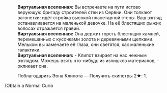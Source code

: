 {{Диалог Начало}}
:'''Виртуальная вселенная:''' Вы встречаете на пути истово верующую бригаду строителей стен из Сервии. Они толкают вагонетки: идёт стройка высокой планетарной стены. Ваш взгляд останавливается на маленькой девочке. На её блестящих рыжих волосах отражается гравий.
:'''Виртуальная вселенная:''' Она держит горсть блестящих камней, перемешанных с кусочками золота и деревянными щепками. Мельком вы замечаете её глаза, они светятся, как маленькие галактики.
:'''Виртуальная вселенная:''' - Клипот взирает на нас нежным взглядом. Можешь взять что-нибудь из излишков материалов, - окликает она.
:{{Диалог|Звезда}} Поблагодарить Эона Клипота &mdash; Получить скипетры 2★: 1.
;(Obtain a Normal Curio
{{Диалог Конец}}